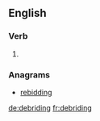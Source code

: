 ==English==

===Verb===
{{head|en}}

# {{present participle of|debride|lang=en}}

===Anagrams===
* [[rebidding#English|rebidding]]

[[de:debriding]]
[[fr:debriding]]